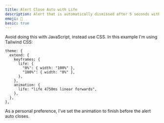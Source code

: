 ```yaml
---
title: Alert Close Auto with Life
description: Alert that is automatically dismissed after 5 seconds with a bar that shows how long is left.
emoji: 🚨
basic: true
---
```


<Example src="alert-close-auto-with-life" />

Avoid doing this with JavaScript, instead use CSS. In this example I'm using Tailwind CSS:

```
theme: {
  extend: {
    keyframes: {
      life: {
        "0%": { width: "100%" },
        "100%": { width: "0%" },
      },
    },
    animation: {
      life: "life 4750ms linear forwards",
    },
  },
},
```

As a personal preference, I've set the animation to finish before the alert auto closes.
